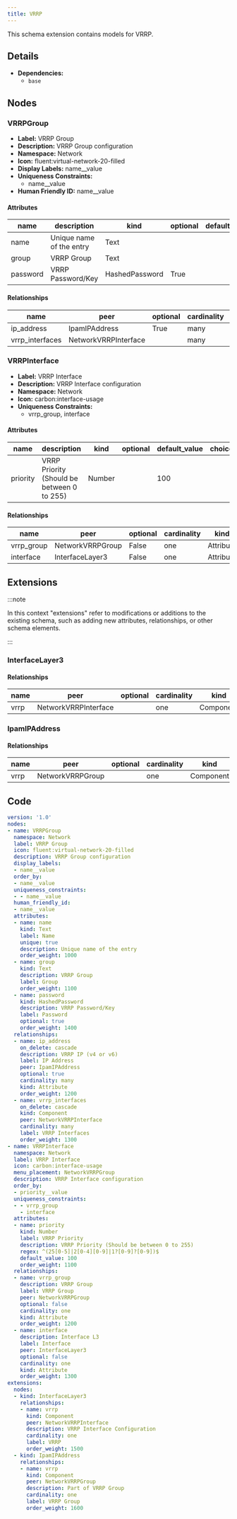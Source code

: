 ```yaml
---
title: VRRP
---
```


This schema extension contains models for VRRP.

## Details

- **Dependencies:**
  - `base`

## Nodes

### VRRPGroup

- **Label:** VRRP Group
- **Description:** VRRP Group configuration
- **Namespace:** Network
- **Icon:** fluent:virtual-network-20-filled
- **Display Labels:** name__value
- **Uniqueness Constraints:**
    - name__value
- **Human Friendly ID:** name__value

#### Attributes

| name | description | kind | optional | default_value | choices |
| ---- | ----------- | ---- | -------- | ------------- | ------- |
| name | Unique name of the entry | Text |  |  |  |
| group | VRRP Group | Text |  |  |  |
| password | VRRP Password/Key | HashedPassword | True |  |  |

#### Relationships

| name | peer | optional | cardinality | kind |
| ---- | ---- | -------- | ----------- | ---- |
| ip_address | IpamIPAddress | True | many | Attribute |
| vrrp_interfaces | NetworkVRRPInterface |  | many | Component |

### VRRPInterface

- **Label:** VRRP Interface
- **Description:** VRRP Interface configuration
- **Namespace:** Network
- **Icon:** carbon:interface-usage
- **Uniqueness Constraints:**
    - vrrp_group, interface

#### Attributes

| name | description | kind | optional | default_value | choices |
| ---- | ----------- | ---- | -------- | ------------- | ------- |
| priority | VRRP Priority (Should be between 0 to 255) | Number |  | 100 |  |

#### Relationships

| name | peer | optional | cardinality | kind |
| ---- | ---- | -------- | ----------- | ---- |
| vrrp_group | NetworkVRRPGroup | False | one | Attribute |
| interface | InterfaceLayer3 | False | one | Attribute |

## Extensions

:::note

In this context "extensions" refer to modifications or additions to the existing schema, such as adding new attributes, relationships, or other schema elements.

:::

### InterfaceLayer3

#### Relationships

| name | peer | optional | cardinality | kind |
| ---- | ---- | -------- | ----------- | ---- |
| vrrp | NetworkVRRPInterface |  | one | Component |

### IpamIPAddress

#### Relationships

| name | peer | optional | cardinality | kind |
| ---- | ---- | -------- | ----------- | ---- |
| vrrp | NetworkVRRPGroup |  | one | Component |


## Code

```yaml
version: '1.0'
nodes:
- name: VRRPGroup
  namespace: Network
  label: VRRP Group
  icon: fluent:virtual-network-20-filled
  description: VRRP Group configuration
  display_labels:
  - name__value
  order_by:
  - name__value
  uniqueness_constraints:
  - - name__value
  human_friendly_id:
  - name__value
  attributes:
  - name: name
    kind: Text
    label: Name
    unique: true
    description: Unique name of the entry
    order_weight: 1000
  - name: group
    kind: Text
    description: VRRP Group
    label: Group
    order_weight: 1100
  - name: password
    kind: HashedPassword
    description: VRRP Password/Key
    label: Password
    optional: true
    order_weight: 1400
  relationships:
  - name: ip_address
    on_delete: cascade
    description: VRRP IP (v4 or v6)
    label: IP Address
    peer: IpamIPAddress
    optional: true
    cardinality: many
    kind: Attribute
    order_weight: 1200
  - name: vrrp_interfaces
    on_delete: cascade
    kind: Component
    peer: NetworkVRRPInterface
    cardinality: many
    label: VRRP Interfaces
    order_weight: 1300
- name: VRRPInterface
  namespace: Network
  label: VRRP Interface
  icon: carbon:interface-usage
  menu_placement: NetworkVRRPGroup
  description: VRRP Interface configuration
  order_by:
  - priority__value
  uniqueness_constraints:
  - - vrrp_group
    - interface
  attributes:
  - name: priority
    kind: Number
    label: VRRP Priority
    description: VRRP Priority (Should be between 0 to 255)
    regex: ^(25[0-5]|2[0-4][0-9]|1?[0-9]?[0-9])$
    default_value: 100
    order_weight: 1100
  relationships:
  - name: vrrp_group
    description: VRRP Group
    label: VRRP Group
    peer: NetworkVRRPGroup
    optional: false
    cardinality: one
    kind: Attribute
    order_weight: 1200
  - name: interface
    description: Interface L3
    label: Interface
    peer: InterfaceLayer3
    optional: false
    cardinality: one
    kind: Attribute
    order_weight: 1300
extensions:
  nodes:
  - kind: InterfaceLayer3
    relationships:
    - name: vrrp
      kind: Component
      peer: NetworkVRRPInterface
      description: VRRP Interface Configuration
      cardinality: one
      label: VRRP
      order_weight: 1500
  - kind: IpamIPAddress
    relationships:
    - name: vrrp
      kind: Component
      peer: NetworkVRRPGroup
      description: Part of VRRP Group
      cardinality: one
      label: VRRP Group
      order_weight: 1600

```